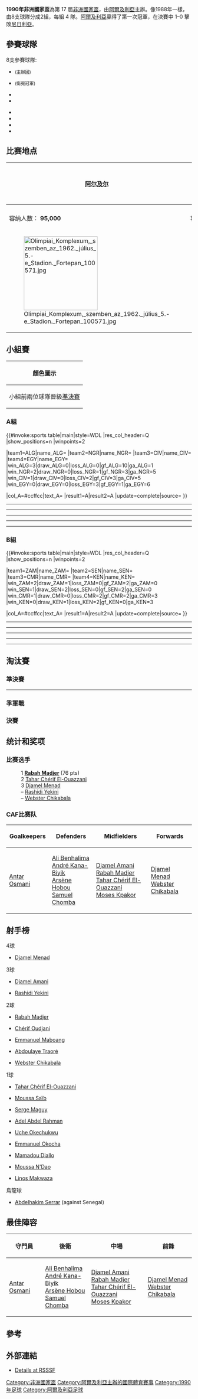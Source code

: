 {{Infobox 國際足球賽事賽季
| tourney_name     = 非洲國家盃
| year             = 1990年
| other_titles     = 1990 African Cup of Nations
| image            = 
| size             = 
| caption          = 
| edition          = 17
| country          = 阿爾及利亞
| defending_champ  = CMR
| dates            = 3月2日–3月16日
| num_teams        = 8 隊
| confederations   = 1
| venues           = 2
| cities           = 2
| champion         = ALG
| count            = 1
| second           = NGA
| third            = ZAM
| fourth           = SEN
| matches          = 16
| goals            = 30
| attendance       = 587000
| top_scorer       = {{flagicon|ALG}} [[Djamel_Menad|Djamel Menad]]<small>（4 球）</small>
| player           = {{flagicon|ALG}} [[Rabah_Madjer|Rabah Madjer]]
| goalkeeper       = 
| prevseason       = [[1988年非洲國家盃|1988]]
| nextseason       = [[1992年非洲國家盃|1992]]
}}

'''1990年非洲國家盃'''為第 17 屆[[非洲國家盃|非洲國家盃]]，由[[阿爾及利亞|阿爾及利亞]]主辦。像1988年一樣，由8支球隊分成2組，每組 4 隊。[[阿爾及利亞|阿爾及利亞]]贏得了第一次冠軍，在決賽中 1–0 擊敗[[尼日利亞|尼日利亞]]。

==參賽球隊==
8支參賽球隊:
{{col-begin}}{{col-3}}
* {{fb|ALG}} <small>(主辦國)</small>
* {{fb|CMR}} <small>(衛冕冠軍)</small>
* {{fb|CIV}}
* {{fb|EGY}}
{{col-3}}
* {{fb|KEN}}
* {{fb|NGR}}
* {{fb|SEN}}
* {{fb|ZAM}}
{{col-3}}
{{col-end}}
==比赛地点==
<center>
{| class="wikitable" style="text-align:center"
|-
! [[阿尔及尔|阿尔及尔]]
|rowspan="4"| {{Location map+|Algeria|width=350|float=center|caption|places={{location map~ |Algeria|lat=36.776389 |long=3.058611 |label=[[阿尔及尔|阿尔及尔]]|position=left}}{{location map~ |Algeria |lat=36.9 |long=7.766666 |label=[[安纳巴|安纳巴]]|position=right}}}}
! [[安纳巴|安纳巴]]
|-
| {{link-en|Stade 5 Juillet 1962}}
| {{link-en|Stade 19 Mai 1956}}
|-
| 容纳人数： '''95,000'''
| 容纳人数： '''56,000'''
|-
| [[File:Olimpiai_Komplexum,_szemben_az_1962._július_5.-e_Stadion._Fortepan_100571.jpg|200px]]
| [[File:Stade_19_Mai_1956_(Annaba).jpg|200px]]
|}</center>

==小組賽==
{| class="wikitable"
|-
! 顏色圖示
|- bgcolor=ccffcc
| 小組前兩位球隊晉級[[#準決賽|準決賽]]
|}

===A組===
{{#invoke:sports table|main|style=WDL
|res_col_header=Q
|show_positions=n
|winpoints=2

|team1=ALG|name_ALG={{fb|ALG}}
|team2=NGR|name_NGR={{fb|NGR}}
|team3=CIV|name_CIV={{fb|CIV}}
|team4=EGY|name_EGY={{fb|EGY}}
|win_ALG=3|draw_ALG=0|loss_ALG=0|gf_ALG=10|ga_ALG=1
|win_NGR=2|draw_NGR=0|loss_NGR=1|gf_NGR=3|ga_NGR=5
|win_CIV=1|draw_CIV=0|loss_CIV=2|gf_CIV=3|ga_CIV=5
|win_EGY=0|draw_EGY=0|loss_EGY=3|gf_EGY=1|ga_EGY=6

|col_A=#ccffcc|text_A=
|result1=A|result2=A
|update=complete|source=
}}

{{football box
| date = 1990年3月2日
| time = 
| team1 = {{fb-rt|ALG}}
| score = 5–1
| report = [http://www.11v11.com/matches/algeria-v-nigeria-02-march-1990-242293 报告]
| team2 = {{fb|NGR}}
| goals1 = [[Rabah_Madjer|Madjer]] {{goal|36||58}} <br> [[Djamel_Menad|Menad]] {{goal|69||72}} <br> [[Djamel_Amani|Amani]] {{goal|88}}
| goals2 = [[Emmanuel_Okocha|Okocha]] {{goal|82}}
| stadium = [[Stade_5_Juillet_1962|Stade 5 Juillet 1962]], [[阿尔及尔|阿尔及尔]]
| attendance = {{formatnum:85000}}
| referee = [[Shizuo_Takada|Shizuo Takada]] ([[Japan_Football_Association|Japan]])
}}
----
{{football box
| date = 1990年3月2日
| time = 
| team1 = {{fb-rt|CIV}}
| score = 3–1
| report = [http://www.11v11.com/matches/ivory-coast-v-egypt-02-march-1990-242294 报告]
| team2 = {{fb|EGY}}
| goals1 = [[Abdoulaye_Traoré_(Ivorian_footballer)|A. Traoré]] {{goal|53||60}} <br> [[Serge_Maguy|Maguy]] {{goal|73}}
| goals2 = [[Adel_Abdelrahman|Abdelrahman]] {{goal|75}}
| stadium = [[Stade_5_Juillet_1962|Stade 5 Juillet 1962]], [[阿尔及尔|阿尔及尔]]
| attendance = {{formatnum:14000}}
| referee = Ally Hafidhi ([[Tanzania_Football_Federation|Tanzania]])
}}
----
{{football box
| date = 1990年3月5日
| time = 
| team1 = {{fb-rt|NGA}}
| score = 1–0
| report = [http://www.11v11.com/matches/nigeria-v-egypt-05-march-1990-242299 报告]
| team2 = {{fb|EGY}}
| goals1 = [[Rashidi_Yekini|Yekini]] {{goal|8}}
| goals2 =
| stadium = [[Stade_5_Juillet_1962|Stade 5 Juillet 1962]], [[阿尔及尔|阿尔及尔]]
| attendance = {{formatnum:47000}}
| referee = Laurent Petcha ([[Cameroonian_Football_Federation|Cameroon]])
}}
----
{{football box
| date = 1990年3月5日
| time = 
| team1 = {{fb-rt|ALG}}
| score = 3–0
| report = [http://www.11v11.com/matches/algeria-v-ivory-coast-05-march-1990-242300 报告]
| team2 = {{fb|CIV}}
| goals1 = [[Djamel_Menad|Menad]] {{goal|23}} <br> [[Tahar_Chérif_El-Ouazzani|Chérif El-Ouazzani]] {{goal|81}} <br> [[Chérif_Oudjani|Oudjani]] {{goal|82}}
| goals2 =
| stadium = [[Stade_5_Juillet_1962|Stade 5 Juillet 1962]], [[Algiers|Algiers]]
| attendance = {{formatnum:86000}}
| referee = Idrissa Sarr ([[Football_Federation_of_the_Islamic_Republic_of_Mauritania|Mauritania]])
}}
----
{{football box
| date = 1990年3月8日
| time = 
| team1 = {{fb-rt|NGR}}
| score = 1–0
| report = [http://www.11v11.com/matches/nigeria-v-ivory-coast-08-march-1990-242307 报告]
| team2 = {{fb|CIV}}
| goals1 = [[Rashidi_Yekini|Yekini]] {{goal|3}}
| goals2 =
| stadium = [[Stade_5_Juillet_1962|Stade 5 Juillet 1962]], [[阿尔及尔|阿尔及尔]]
| attendance = {{formatnum:86000}}
| referee = Abdellali Naciri ([[Royal_Moroccan_Football_Federation|Morocco]])
}}
----
{{football box
| date = 1990年3月8日
| time = 
| team1 = {{fb-rt|ALG}}
| score = 2–0
| report = [http://www.11v11.com/matches/algeria-v-egypt-08-march-1990-242308 报告]
| team2 = {{fb|EGY}}
| goals1 = [[Djamel_Amani|Amani]] {{goal|39}} <br> [[Moussa_Saïb|Saïb]] {{goal|43}}
| goals2 =
| stadium = [[Stade_5_Juillet_1962|Stade 5 Juillet 1962]], [[阿尔及尔|阿尔及尔]]
| attendance = {{formatnum:86000}}
| referee = Eganaden Cadressen ([[Mauritius_Football_Association|Mauritius]])
}}

===B組===
{{#invoke:sports table|main|style=WDL
|res_col_header=Q
|show_positions=n
|winpoints=2

|team1=ZAM|name_ZAM={{fb|ZAM|1964}}
|team2=SEN|name_SEN={{fb|SEN}}
|team3=CMR|name_CMR={{fb|CMR}}
|team4=KEN|name_KEN={{fb|KEN}}
|win_ZAM=2|draw_ZAM=1|loss_ZAM=0|gf_ZAM=2|ga_ZAM=0
|win_SEN=1|draw_SEN=2|loss_SEN=0|gf_SEN=2|ga_SEN=0
|win_CMR=1|draw_CMR=0|loss_CMR=2|gf_CMR=2|ga_CMR=3
|win_KEN=0|draw_KEN=1|loss_KEN=2|gf_KEN=0|ga_KEN=3

|col_A=#ccffcc|text_A=
|result1=A|result2=A
|update=complete|source=
}}

{{football box
| date = 1990年3月3日
| time = 
| team1 = {{fb-rt|ZAM|1964}}
| score = 1–0
| report = [http://www.11v11.com/matches/cameroon-v-zambia-03-march-1990-242296 报告]
| team2 = {{fb|CMR}}
| goals1 = [[Webster_Chikabala|Chikabala]] {{goal|58}}
| goals2 =
| stadium = [[Stade_19_Mai_1956|Stade 19 Mai 1956]], [[安纳巴|安纳巴]]
| attendance = {{formatnum:25000}}
| referee = [[Naji_Jouini|Naji Jouini]] ([[Tunisian_Football_Federation|Tunisia]])
}}
----
{{football box
| date = 1990年3月3日
| time =
| team1 = {{fb-rt|SEN}}
| score = 0–0
| report = [http://www.11v11.com/matches/senegal-v-kenya-03-march-1990-242297 报告]
| team2 = {{fb|KEN}}
| goals1 =
| goals2 =
| stadium = [[Stade_19_Mai_1956|Stade 19 Mai 1956]], [[安纳巴|安纳巴]]
| attendance = {{formatnum:13000}}
| referee = [[Idrissa_Traoré_(referee)|Idrissa Traoré]] ([[Malian_Football_Federation|Mali]])
}}
----
{{football box
| date = 1990年3月6日
| time = 
| team1 = {{fb-rt|ZAM|1964}}
| score = 1–0
| report = [http://www.11v11.com/matches/zambia-v-kenya-06-march-1990-242303 报告]
| team2 = {{fb|KEN}}
| goals1 = [[Linos_Makwaza|Makwaza]] {{goal|40}}
| goals2 =
| stadium = [[Stade_19_Mai_1956|Stade 19 Mai 1956]], [[安纳巴|安纳巴]]
| attendance = {{formatnum:11000}}
| referee = Mawukpona Hounnake-Kouassi ([[Togolese_Football_Federation|Togo]])
}}
----
{{football box
| date = 1990年3月6日
| time = 
| team1 = {{fb-rt|SEN}}
| score = 2–0
| report = [http://www.11v11.com/matches/cameroon-v-senegal-06-march-1990-242304 报告]
| team2 = {{fb|CMR}}
| goals1 = [[Mamadou_Diallo|Diallo]] {{goal|45}} <br> [[Moussa_N'Dao|N'Dao]] {{goal|56}}
| goals2 =
| stadium = [[Stade_19_Mai_1956|Stade 19 Mai 1956]], [[安纳巴|安纳巴]]
| attendance = {{formatnum:22000}}
| referee = [[Jamal_Al_Sharif|Jamal Al Sharif]] ([[Syria_Football_Association|Syria]])
}}
----
{{football box
| date = 1990年3月9日
| time = 
| team1 = {{fb-rt|ZAM|1964}}
| score = 0–0
| report = [http://www.11v11.com/matches/zambia-v-senegal-09-march-1990-242310 报告]
| team2 = {{fb|SEN}}
| goals1 =
| goals2 =
| stadium = [[Stade_19_Mai_1956|Stade 19 Mai 1956]], [[安纳巴|安纳巴]]
| attendance = {{formatnum:18000}}
| referee = Mohamed Hussam El-Dine ([[Egyptian_Football_Association|Egypt]])
}}
----
{{football box
| date = 1990年3月9日
| time = 
| team1 = {{fb-rt|CMR}}
| score = 2–0
| report = [http://www.11v11.com/matches/cameroon-v-kenya-09-march-1990-242311 报告]
| team2 = {{fb|KEN}}
| goals1 = [[Emmanuel_Maboang|Maboang]] {{goal|28||69}}
| goals2 =
| stadium = [[Stade_19_Mai_1956|Stade 19 Mai 1956]], [[安纳巴|安纳巴]]
| attendance = {{formatnum:13000}}
| referee = Badou Jasseh ([[Gambia_Football_Association|Gambia]])
}}

==淘汰賽==
{{Round4-with third
<!--Date-Place|Team 1|Score 1|Team 2|Score 2-->
<!--準決賽-->
|3月12日 – [[安纳巴|安纳巴]]|{{fb|ZAM|1964}}|0|{{fb|NGA}}|2
|3月12日 – [[阿尔及尔|阿尔及尔]]|{{fb|ALG}}|2|{{fb|SEN}}|1
<!--決賽-->
|3月16日 – [[阿尔及尔|阿尔及尔]]|{{fb|NGA}}|0|{{fb|ALG}}|1
<!--季軍戰-->
|3月15日 – [[阿尔及尔|阿尔及尔]]|{{fb|ZAM|1964}}|1|{{fb|SEN}}|0
}}

===準決賽===
{{football box
| date = 1990年3月12日
| time = 
| team1 = {{fb-rt|ZAM|1964}}
| score = 0–2
| report = [http://www.11v11.com/matches/nigeria-v-zambia-12-march-1990-242318 报告]
| team2 = {{fb|NGR}}
| goals1 =
| goals2 = [[Uche_Okechukwu|Okechukwu]] {{goal|18}} <br> [[Rashidi_Yekini|Yekini]] {{goal|77}}
| stadium = [[Stade_19_Mai_1956|Stade 19 Mai 1956]], [[安纳巴|安纳巴]]
| attendance = {{formatnum:27000}}
| referee = [[Badara_Mamaya_Sène|Badara Sène]] ([[Senegal_Football_Association|Senegal]])
}}
----
{{football box
| date = 1990年3月12日
| time = 
| team1 = {{fb-rt|ALG}}
| score = 2–1
| report = [http://www.11v11.com/matches/algeria-v-senegal-12-march-1990-242317 报告]
| team2 = {{fb|SEN}}
| goals1 = [[Djamel_Menad|Menad]] {{goal|4}} <br> [[Djamel_Amani|Amani]] {{goal|62}}
| goals2 = [[Abdelhakim_Serrar|Serrar]] {{goal|20|o.g.}}
| stadium = [[Stade_5_Juillet_1962|Stade 5 Juillet 1962]], [[阿尔及尔|阿尔及尔]]
| attendance = {{formatnum:88000}}
| referee = [[Shizuo_Takada|Shizuo Takada]] ([[Japan_Football_Association|Japan]])
}}

===季軍戰===
{{football box
| date = 1990年3月15日
| time = 
| team1 = {{fb-rt|ZAM|1964}}
| score = 1–0
| report = [http://www.11v11.com/matches/zambia-v-senegal-15-march-1990-242319 报告]
| team2 = {{fb|SEN}}
| goals1 = [[Webster_Chikabala|Chikabala]] {{goal|73}}
| goals2 =
| stadium = [[Stade_5_Juillet_1962|Stade 5 Juillet 1962]], [[阿尔及尔|阿尔及尔]]
| attendance = {{formatnum:33000}}
| referee = [[Naji_Jouini|Naji Jouini]] ([[Tunisian_Football_Federation|Tunisia]])
}}

===決賽===
{{Main|1990年非洲國家盃決賽}}
{{football box
| date = 1990年3月16日
| time = 16:00
| team1 = {{fb-rt|ALG}}
| score = 1–0
| report = [http://www.11v11.com/matches/algeria-v-nigeria-16-march-1990-242320 报告]
| team2 = {{fb|NGR}}
| goals1 = [[Chérif_Oudjani|Oudjani]] {{goal|38}}
| goals2 =
| stadium = [[Stade_5_Juillet_1962|Stade 5 Juillet 1962]], [[阿尔及尔|阿尔及尔]]
| attendance = {{formatnum:105032}}
| referee = [[Jean-Fidèle_Diramba|Jean-Fidèle Diramba]] ([[Gabonese_Football_Federation|Gabon]])
}}

==统计和奖项==
===比赛选手===
:1 {{flagicon|ALG}} '''[[Rabah_Madjer|Rabah Madjer]]''' (76 pts)
:2 {{flagicon|ALG}} [[Tahar_Chérif_El-Ouazzani|Tahar Chérif El-Ouazzani]]
:3 {{flagicon|ALG}} [[Djamel_Menad|Djamel Menad]]
:– {{flagicon|NGR}} [[Rashidi_Yekini|Rashidi Yekini]]
:– {{flagicon|ZAM|1964}} [[Webster_Chikabala|Webster Chikabala]]

===CAF比赛队===
{| class="wikitable" style="margin:0 auto"
|-
! Goalkeepers
! Defenders
! Midfielders
! Forwards
|-
| align=left valign=top |
{{flagicon|ALG}} [[Antar_Osmani|Antar Osmani]]
| align=left valign=top |
{{flagicon|ALG}} [[Ali_Benhalima|Ali Benhalima]] <br>
{{flagicon|CMR}} [[André_Kana-Biyik|André Kana-Biyik]] <br>
{{flagicon|CIV}} [[Arsène_Hobou|Arsène Hobou]] <br>
{{flagicon|ZAM|1964}} [[Samuel_Chomba|Samuel Chomba]]
| align=left valign=top |
{{flagicon|ALG}} [[Djamel_Amani|Djamel Amani]] <br>
{{flagicon|ALG}} [[Rabah_Madjer|Rabah Madjer]] <br>
{{flagicon|ALG}} [[Tahar_Chérif_El-Ouazzani|Tahar Chérif El-Ouazzani]] <br>
{{flagicon|NGR}} [[Moses_Kpakor|Moses Kpakor]]
| align=left valign=top |
{{flagicon|ALG}} [[Djamel_Menad|Djamel Menad]] <br>
{{flagicon|ZAM|1964}} [[Webster_Chikabala|Webster Chikabala]]
|}

==射手榜==
;4球
{{col-start}}
{{col-3}}
* {{flagicon|ALG}} [[Djamel_Menad|Djamel Menad]]
{{col-end}}

;3球
{{col-start}}
{{col-3}}
* {{flagicon|ALG}} [[Djamel_Amani|Djamel Amani]]
{{col-3}}
* {{flagicon|NGR}} [[Rashidi_Yekini|Rashidi Yekini]]
{{col-3}}
{{col-end}}

;2球
{{col-start}}
{{col-3}}
* {{flagicon|ALG}} [[Rabah_Madjer|Rabah Madjer]]
* {{flagicon|ALG}} [[Chérif_Oudjani|Chérif Oudjani]]
{{col-3}}
* {{flagicon|CMR}} [[Emmanuel_Maboang|Emmanuel Maboang]]
* {{flagicon|CIV}} [[Abdoulaye_Traoré_(Ivorian_footballer)|Abdoulaye Traoré]]
{{col-3}}
* {{flagicon|ZAM}} [[Webster_Chikabala|Webster Chikabala]]
{{col-end}}

;1球
{{col-start}}
{{col-3}}
* {{flagicon|ALG}} [[Tahar_Chérif_El-Ouazzani|Tahar Chérif El-Ouazzani]]
* {{flagicon|ALG}} [[Moussa_Saïb|Moussa Saïb]]
* {{flagicon|CIV}} [[Serge_Maguy|Serge Maguy]]
{{col-3}}
* {{flagicon|EGY}} [[Adel_Abdel_Rahman|Adel Abdel Rahman]]
* {{flagicon|NGR}} [[Uche_Okechukwu|Uche Okechukwu]]
* {{flagicon|NGR}} [[Emmanuel_Okocha|Emmanuel Okocha]]
{{col-3}}
* {{flagicon|SEN}} [[Mamadou_Diallo|Mamadou Diallo]]
* {{flagicon|SEN}} [[Moussa_N'Dao|Moussa N'Dao]]
* {{flagicon|ZAM}} [[Linos_Makwaza|Linos Makwaza]]
{{col-end}}

;烏龍球
{{col-start}}
{{col-3}}
* {{flagicon|ALG}} [[Abdelhakim_Serrar|Abdelhakim Serrar]] (against Senegal)
{{col-end}}

==最佳陣容==
{| class="wikitable" style="margin:0 auto"
|-
! 守門員
! 後衛
! 中場
! 前鋒
|-
| align=left valign=top |
{{flagicon|ALG}} [[Antar_Osmani|Antar Osmani]]
| align=left valign=top |
{{flagicon|ALG}} [[Ali_Benhalima|Ali Benhalima]] <br>
{{flagicon|CMR}} [[André_Kana-Biyik|André Kana-Biyik]] <br>
{{flagicon|CIV}} [[Arsène_Hobou|Arsène Hobou]] <br>
{{flagicon|ZAM}} [[Samuel_Chomba|Samuel Chomba]]
| align=left valign=top |
{{flagicon|ALG}} [[Djamel_Amani|Djamel Amani]] <br>
{{flagicon|ALG}} [[Rabah_Madjer|Rabah Madjer]] <br>
{{flagicon|ALG}} [[Tahar_Chérif_El-Ouazzani|Tahar Chérif El-Ouazzani]] <br>
{{flagicon|NGR}} [[Moses_Kpakor|Moses Kpakor]]
| align=left valign=top |
{{flagicon|ALG}} [[Djamel_Menad|Djamel Menad]] <br>
{{flagicon|ZAM}} [[Webster_Chikabala|Webster Chikabala]]
|}

==參考==
{{Reflist}}


==外部連結==
* [http://www.rsssf.com/tables/90a.html Details at RSSSF]{{Wayback|url=http://www.rsssf.com/tables/90a.html |date=20170622110735 }}

{{非洲國家盃}}


{{DEFAULTSORT:1990 African Cup Of Nations}}
[[Category:非洲國家盃|Category:非洲國家盃]]
[[Category:阿爾及利亞主辦的國際體育賽事|Category:阿爾及利亞主辦的國際體育賽事]]
[[Category:1990年足球|Category:1990年足球]]
[[Category:阿爾及利亞足球|Category:阿爾及利亞足球]]